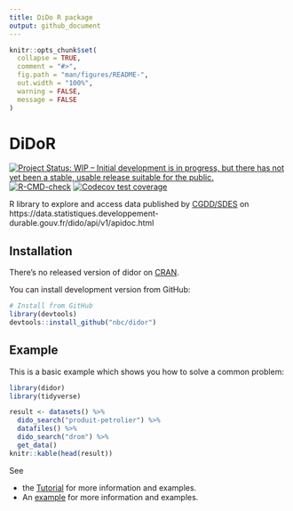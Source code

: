 ```yaml
---
title: DiDo R package
output: github_document
---
```


<!-- README.md is generated from README.Rmd. Please edit that file -->

```r
knitr::opts_chunk$set(
  collapse = TRUE,
  comment = "#>",
  fig.path = "man/figures/README-",
  out.width = "100%",
  warning = FALSE,
  message = FALSE
)
```

# DiDoR

<!-- badges: start -->
[![Project Status: WIP – Initial development is in progress, but there has not yet been a stable, usable release suitable for the public.](https://www.repostatus.org/badges/latest/wip.svg){target='_blank'}](https://www.repostatus.org/#wip)
[![R-CMD-check](https://github.com/nbc/didor/workflows/R-CMD-check/badge.svg)](https://github.com/nbc/didor/actions)
[![Codecov test coverage](https://codecov.io/gh/nbc/didor/branch/main/graph/badge.svg)](https://codecov.io/gh/nbc/didor?branch=main)
<!-- badges: end -->

R library to explore and access data published by [CGDD/SDES](https://www.statistiques.developpement-durable.gouv.fr/) on 
https://data.statistiques.developpement-durable.gouv.fr/dido/api/v1/apidoc.html

## Installation

There's no released version of didor on [CRAN](https://CRAN.R-project.org).

You can install development version from GitHub:

```r
# Install from GitHub
library(devtools)
devtools::install_github("nbc/didor")
```

## Example

This is a basic example which shows you how to solve a common problem:

```r
library(didor)
library(tidyverse)

result <- datasets() %>%
  dido_search("produit-petrolier") %>%
  datafiles() %>%
  dido_search("drom") %>%
  get_data()
knitr::kable(head(result))
```

See 

* the [Tutorial](articles/premiers_pas.html) for more information and examples.
* An [example](articles/drawing_energie.html) for more information and examples.


